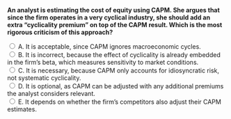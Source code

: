 ::: {.question-block}

<form onsubmit="event.preventDefault(); checkAnswer('module4_mcq_q96')" data-correct-answer="B">
  <strong style="display: block;">An analyst is estimating the cost of equity using CAPM. She argues that since the firm operates in a very cyclical industry, she should add an extra “cyclicality premium” on top of the CAPM result. Which is the most rigorous criticism of this approach?</strong>

  <label><input type="radio" name="module4_mcq_q96" value="A"> A. It is acceptable, since CAPM ignores macroeconomic cycles.</label><br>
  <label><input type="radio" name="module4_mcq_q96" value="B"> B. It is incorrect, because the effect of cyclicality is already embedded in the firm’s beta, which measures sensitivity to market conditions.</label><br>
  <label><input type="radio" name="module4_mcq_q96" value="C"> C. It is necessary, because CAPM only accounts for idiosyncratic risk, not systematic cyclicality.</label><br>
  <label><input type="radio" name="module4_mcq_q96" value="D"> D. It is optional, as CAPM can be adjusted with any additional premiums the analyst considers relevant.</label><br>
  <label><input type="radio" name="module4_mcq_q96" value="E"> E. It depends on whether the firm’s competitors also adjust their CAPM estimates.</label><br>
</form>

<div id="feedback-module4_mcq_q96" class="feedback" data-status="" style="display:none;">
✅ Correct: B. In CAPM, the beta coefficient already captures the degree to which a firm’s cash flows are affected by cyclical market fluctuations. Adding an arbitrary “cyclicality premium” would double-count the same risk, leading to an overestimation of the cost of equity.
</div>

:::

